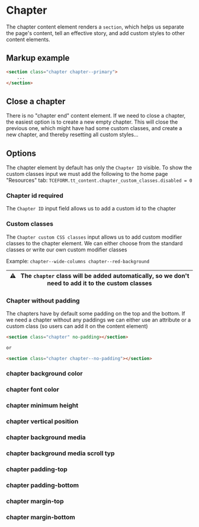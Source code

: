 # Chapter

The chapter content element renders a `section`, which helps us separate the page's content, tell an effective story, and add custom styles to other content elements.

## Markup example
```html
<section class="chapter chapter--primary">
    ...
</section>
```


## Close a chapter
There is no "chapter end" content element. If we need to close a chapter, the easiest option is to create a new empty chapter. This will close the previous one, which might have had some custom classes, and create a new chapter, and thereby resetting all custom styles...


## Options
The chapter element by default has only the `Chapter ID` visible. To show the custom classes input we must add the following to the home page "Resources" tab: `TCEFORM.tt_content.chapter_custom_classes.disabled = 0`

### Chapter id <toujou-chip class="chip" chip-bg-color="warning">required</toujou-chip>
The `Chapter ID` input field allows us to add a custom id to the chapter

### Custom classes
The `Chapter custom CSS classes` input allows us to add custom modifier classes to the chapter element.
We can either choose from the standard classes or write our own custom modifier classes

Example: `chapter--wide-columns chapter--red-background`

| ⚠️ &nbsp; The `chapter` class will be added automatically, so we don't need to add it to the custom classes |
|----------------------------------------------------------------------------------------------|

### Chapter without padding
The chapters have by default some padding on the top and the bottom. If we need a chapter without any paddings we can either use an attribute or a custom class (so users can add it on the content element)
```html
<section class="chapter" no-padding></section>

or

<section class="chapter chapter--no-padding"></section>
````

### chapter background color
### chapter font color
### chapter minimum height
### chapter vertical position
### chapter background media
### chapter background media scroll typ
### chapter padding-top
### chapter padding-bottom
### chapter margin-top
### chapter margin-bottom
